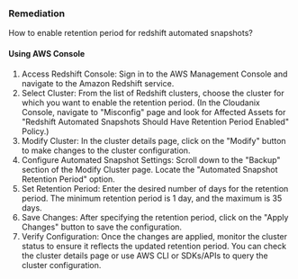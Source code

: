 ### Remediation

How to enable retention period for redshift automated snapshots?

#### Using AWS Console

1. Access Redshift Console: Sign in to the AWS Management Console and navigate to the Amazon Redshift service.
2. Select Cluster: From the list of Redshift clusters, choose the cluster for which you want to enable the retention period.
    (In the Cloudanix Console, navigate to "Misconfig" page and look for Affected Assets for "Redshift Automated Snapshots Should Have Retention Period Enabled" Policy.)
3. Modify Cluster: In the cluster details page, click on the "Modify" button to make changes to the cluster configuration.
4. Configure Automated Snapshot Settings: Scroll down to the "Backup" section of the Modify Cluster page. Locate the "Automated Snapshot Retention Period" option.
5. Set Retention Period: Enter the desired number of days for the retention period. The minimum retention period is 1 day, and the maximum is 35 days.
6. Save Changes: After specifying the retention period, click on the "Apply Changes" button to save the configuration.
7. Verify Configuration: Once the changes are applied, monitor the cluster status to ensure it reflects the updated retention period. You can check the cluster details page or use AWS CLI or SDKs/APIs to query the cluster configuration.

